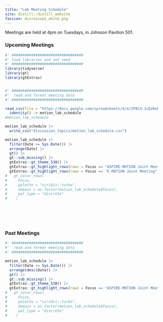 ```yaml
---
title: "Lab Meeting Schedule"
site: distill::distill_website
favicon: microscope_white.png
---
```


Meetings are held at 4pm on Tuesdays, in Johnson Pavilion 501.  
  
### Upcoming Meetings  
  
```r

#' #################################
#' load libraries and set seed
#' #################################
library(tidyverse)
library(gt)
library(gtExtras)


#' #################################
#'  read and format meeting data
#' #################################

read_csv(file = "https://docs.google.com/spreadsheets/d/e/2PACX-1vQzKebqOHpuFtCtut0gSbyG4EtOPb7uaktDXLFuEQRxMxO0sxjHMz-UftlWGthILmmMUmmgovITXuL_/pub?gid=0&single=true&output=csv") %>%
  identity() -> motion_lab_schedule
#motion_lab_schedule

motion_lab_schedule |> 
  write_csv("discussion_topics/motion_lab_schedule.csv")

motion_lab_schedule |> 
  filter(Date >= Sys.Date()) |> 
  arrange(Date) |> 
  gt() |> 
  gt::sub_missing() |> 
  gtExtras::gt_theme_538() |> 
  gtExtras::gt_highlight_rows(rows = Focus == "ASPIRE-MOTION Joint Meeting", fill = "lightgrey", target_col = "Focus", font_weight = "normal") |> 
  gtExtras::gt_highlight_rows(rows = Focus == "E-MOTION Joint Meeting", fill = "grey24", font_color = "white", target_col = "Focus", font_weight = "normal")
#   gt_color_rows(
#     Focus, 
#     palette = "viridis::turbo", 
#     domain = as.factor(motion_lab_schedule$Focus),
#     pal_type = "discrete"
#    )





```
  
<br>    
  
### Past Meetings  
  
```r

#' #################################
#'  read and format meeting data
#' #################################

motion_lab_schedule |> 
  filter(Date <= Sys.Date()) |> 
  arrange(desc(Date)) |> 
  gt() |> 
  gt::sub_missing() |> 
  gtExtras::gt_theme_538() |> 
  gtExtras::gt_highlight_rows(rows = Focus == "ASPIRE-MOTION Joint Meeting", fill = "lightgrey", target_col = "Focus", font_weight = "normal")
#   gt_color_rows(
#     Focus, 
#     palette = "viridis::turbo", 
#     domain = as.factor(motion_lab_schedule$Focus),
#     pal_type = "discrete"
#    )





```
